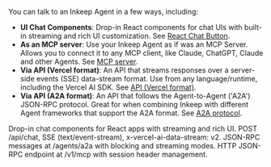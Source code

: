 You can talk to an Inkeep Agent in a few ways, including:

- **UI Chat Components**: Drop-in React components for chat UIs with built-in streaming and rich UI customization. See [React Chat Button](/talk-to-your-agents/react/chat-button).
- **As an MCP server**: Use your Inkeep Agent as if was an MCP Server. Allows you to connect it to any MCP client, like Claude, ChatGPT, Claude and other Agents. See [MCP server](/talk-to-your-agents/mcp-server).
- **Via API (Vercel format)**: An API that streams responses over a server-side events (SSE) data-stream format. Use from any language/runtime, including the Vercel AI SDK. See [API (Vercel format)](/talk-to-your-agents/api).
- **Via API (A2A format)**: An API that follows the Agent-to-Agent ('A2A') JSON-RPC protocol. Great for when combining Inkeep with different Agent frameworks that support the A2A format. See [A2A protocol](/talk-to-your-agents/a2a).

<Cards>
  <Card title="React UI" icon="LuMessageSquare" href="/talk-to-your-agents/react/chat-button">
    Drop-in chat components for React apps with streaming and rich UI.
  </Card>
  <Card title="API (Vercel format)" icon="LuNetwork" href="/talk-to-your-agents/api">
    POST /api/chat, SSE (text/event-stream), x-vercel-ai-data-stream: v2.
  </Card>
  <Card title="A2A protocol" icon="LuNetwork" href="/talk-to-your-agents/a2a">
    JSON-RPC messages at /agents/a2a with blocking and streaming modes.
  </Card>
  <Card title="MCP server" icon="LuServer" href="/talk-to-your-agents/mcp-server">
    HTTP JSON-RPC endpoint at /v1/mcp with session header management.
  </Card>
</Cards>


